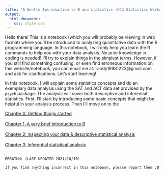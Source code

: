 ```yaml
---
title: "A Gentle Introduction to R and statistics (CC3 Statistics Workshop)"
output:
  html_document:
    css: style.css
---
```


Hello there! This is a notebook (which you will probably be viewing in web format) where you'll be introduced to analyzing quantitative data with the R programming language. In this notebook, I will only help you learn the R commands to help you with your data analysis. No prior knowledge in coding is needed! I'll try to explain things in the simplest terms. However, if you still find something confusing, or even find erroneous information on this website/notebook, you can email me at: randy19981223@gmail.com and ask for clarifications. Let's start learning!

In this notebook, I will explain some statistics concepts and do an exemplary data analysis using the SAT and ACT data set provided by the `psych` package. The analysis will cover both descriptive and inferential statistics. First, I'll start by introducing some basic concepts that might be helpful in your analysis process. Then I'll move on to the

[Chapter 0: Getting things started]() <br><br>
[Chapter 1: A very brief introduction to R]() <br><br>
[Chapter 2: Inspecting your data & descriptive statistical analysis]() <br><br>
[Chapter 3: Inferential statistical analysis]() <br><br>


``` text
ERRATUM: (LAST UPDATED 2021/10/10)

If you find anything incorrect in this notebook, please report them :D
```




